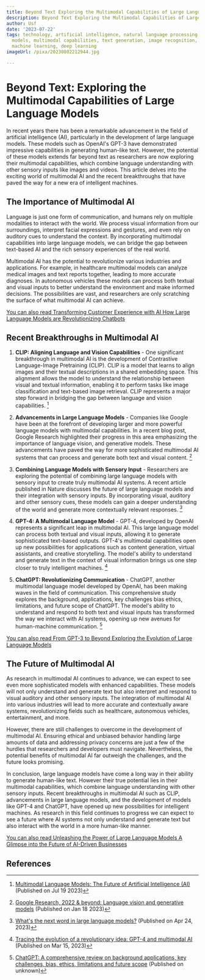 ```yaml
---
title: Beyond Text Exploring the Multimodal Capabilities of Large Language Models
description: Beyond Text Exploring the Multimodal Capabilities of Large Language Models
author: Usf
date: '2023-07-22'
tags: technology, artificial intelligence, natural language processing, large language
  models, multimodal capabilities, text generation, image recognition, speech synthesis,
  machine learning, deep learning
imageUrl: /pixa/20230802212944.jpg

---
```

# Beyond Text: Exploring the Multimodal Capabilities of Large Language Models

In recent years there has been a remarkable advancement in the field of artificial intelligence (AI), particularly  in the development of large language models. These models such as OpenAI's GPT-3 have demonstrated impressive capabilities in  generating human-like text. However,  the potential of these models extends far beyond text as researchers are now exploring their multimodal  capabilities, which combine language  understanding with  other sensory inputs like images and videos. This  article delves into  the exciting  world of multimodal AI and the  recent breakthroughs that have  paved the way  for a  new era of intelligent machines.

## The Importance of Multimodal AI

Language is just one form  of  communication, and humans rely on multiple modalities to interact with the world.  We process visual information from our surroundings, interpret facial expressions and gestures, and even rely on auditory cues to understand the context. By incorporating  multimodal capabilities into large  language models, we can bridge the gap between text-based AI and the rich sensory experiences of the real world.

Multimodal AI has the  potential to revolutionize various industries  and applications. For example, in healthcare multimodal  models can analyze medical images and text reports together, leading to more accurate  diagnoses. In autonomous vehicles these models can process  both textual and visual inputs to better understand the environment and make informed decisions. The  possibilities  are vast, and researchers are only scratching the surface  of  what multimodal AI can achieve.

[You  can  also read  Transforming Customer Experience with  AI How  Large Language Models are Revolutionizing Chatbots](Transforming%20Customer%20Experience%20with%20AI%20How%20Large%20Language%20Models%20are%20Revolutionizing%20Chatbots)


## Recent  Breakthroughs in Multimodal AI

1. **CLIP: Aligning Language and Vision  Capabilities** - One significant breakthrough in multimodal AI is the development of  Contrastive Language-Image Pretraining (CLIP). CLIP is a model that learns to align images and their textual descriptions in a shared embedding space.  This alignment allows the model to  understand the  relationship between visual and textual information, enabling it to perform  tasks like  image classification and text-based image retrieval. CLIP represents a major step forward in bridging the gap between language and vision capabilities. [^1^]

2. **Advancements in Large Language Models** -  Companies like  Google have been at the forefront of developing larger and  more powerful language models with  multimodal capabilities. In a  recent blog post, Google Research highlighted  their progress in this  area emphasizing the importance of language vision, and generative models. These advancements have paved the way for more  sophisticated multimodal AI systems that can process and generate both text and visual content. [^2^]

3. **Combining Language Models with Sensory Input** - Researchers are exploring the potential of combining large language models with sensory input to create truly  multimodal AI systems. A recent  article published in Nature discusses the future of large language models  and their integration with sensory inputs. By incorporating visual,  auditory and other sensory cues, these models can gain a  deeper understanding of the world and generate more contextually relevant responses. [^3^]

4.  **GPT-4: A  Multimodal Language Model** - GPT-4, developed by OpenAI  represents a significant  leap in multimodal AI. This  large language model can process both textual and visual inputs, allowing it to  generate sophisticated text-based outputs. GPT-4's multimodal capabilities open up new possibilities for applications such as content  generation, virtual  assistants, and creative storytelling. The model's ability to understand and generate text in the context of visual information brings us one  step closer to truly intelligent machines.  [^4^]

5. **ChatGPT: Revolutionizing Communication** - ChatGPT, another multimodal language model  developed  by OpenAI, has been making waves in the field of communication. This comprehensive study explores  the background, applications, key challenges bias ethics, limitations, and future  scope of ChatGPT. The model's ability to understand and respond to both  text and visual inputs has transformed the way we interact with AI systems, opening up new avenues for human-machine communication. [^5^]

[You  can also read From GPT-3 to Beyond Exploring  the Evolution of  Large Language Models](From%20GPT-3%20to%20Beyond%20Exploring%20the%20Evolution%20of%20Large%20Language%20Models)


## The Future of Multimodal AI

As research in multimodal AI continues to advance, we can expect to see even more sophisticated models with enhanced capabilities. These models will not  only understand and  generate text but also interpret and respond to visual auditory  and other sensory inputs. The  integration of multimodal AI into various industries will lead to more accurate and contextually  aware systems, revolutionizing fields such as healthcare, autonomous vehicles, entertainment, and more.

However, there are still challenges to overcome in the development of multimodal AI. Ensuring ethical and unbiased behavior handling large  amounts of data and addressing privacy concerns are just a few of the hurdles that researchers and developers must navigate. Nevertheless, the potential benefits of multimodal AI far outweigh the challenges,  and the future looks promising.

In conclusion, large language models  have come a long  way in their ability to generate human-like text. However their true potential lies in their multimodal capabilities, which combine language understanding with other sensory inputs. Recent breakthroughs in multimodal  AI  such as CLIP, advancements in large language models, and the development of models like GPT-4 and ChatGPT, have opened up new  possibilities for intelligent machines. As research in this field continues to progress we can expect to see a future where AI systems not only  understand and generate text but also interact with the world in a more  human-like manner.

[You can  also read Unleashing the Power of Large Language Models A Glimpse into the Future of  AI-Driven Businesses](Unleashing%20the%20Power%20of%20Large%20Language%20Models%20A%20Glimpse%20into%20the%20Future%20of%20AI-Driven%20Businesses)


## References

[^1^]: [Multimodal Language Models: The Future of Artificial Intelligence (AI)](https://www.marktechpost.com/2023/07/19/multimodal-language-models-the-future-of-artificial-intelligence-ai/) (Published on Jul 19 2023)

[^2^]: [Google Research, 2022 & beyond: Language vision and generative models](https://ai.googleblog.com/2023/01/google-research-2022-beyond-language.html?m=1) (Published  on  Jan 18 2023)

[^3^]: [What's the next word in large language models?](https://www.nature.com/articles/s42256-023-00655-z) (Published on Apr 24, 2023)

[^4^]: [Tracing the evolution of a revolutionary idea:  GPT-4 and multimodal AI](https://dataconomy.com/2023/03/15/what-is-multimodal-ai-gpt-4/) (Published on Mar  15, 2023)

[^5^]: [ChatGPT: A comprehensive  review  on background applications, key challenges, bias, ethics, limitations and future scope](https://www.sciencedirect.com/science/article/pii/S266734522300024X)  (Published  on unknown)